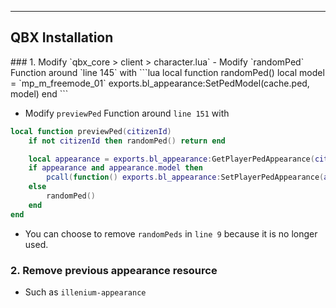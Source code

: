 
---
QBX Installation
---

<Steps>
### 1. Modify `qbx_core > client > character.lua`
- Modify `randomPed` Function around `line 145`  with
```lua
local function randomPed()
    local model = `mp_m_freemode_01`
    exports.bl_appearance:SetPedModel(cache.ped, model)
end
```

- Modify `previewPed` Function around `line 151` with
```lua
local function previewPed(citizenId)
    if not citizenId then randomPed() return end

    local appearance = exports.bl_appearance:GetPlayerPedAppearance(citizenId)
    if appearance and appearance.model then
        pcall(function() exports.bl_appearance:SetPlayerPedAppearance(appearance) end)
    else
        randomPed()
    end
end
```
- You can choose to remove `randomPeds` in `line 9` because it is no longer used.

### 2. Remove previous appearance resource
- Such as `illenium-appearance`

</Steps>
